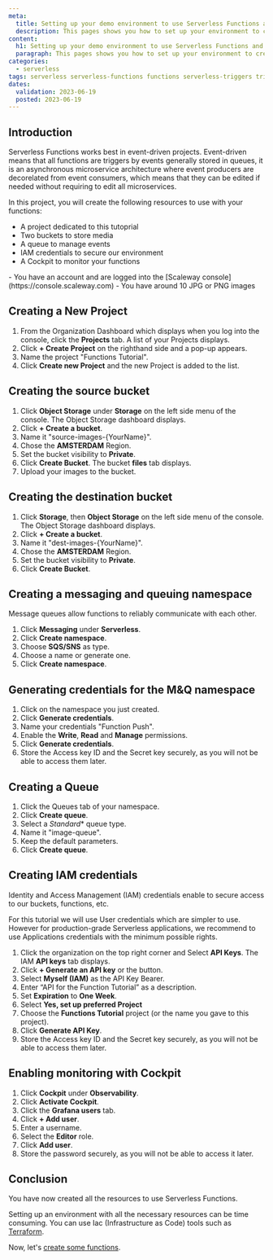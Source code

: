 ```yaml
---
meta:
  title: Setting up your demo environment to use Serverless Functions and Triggers
  description: This pages shows you how to set up your environment to create a demo using Serverless Functions and Triggers
content:
  h1: Setting up your demo environment to use Serverless Functions and Triggers
  paragraph: This pages shows you how to set up your environment to create a demo using Serverless Functions and Triggers
categories:
  - serverless
tags: serverless serverless-functions functions serverless-triggers triggers sqs-queue
dates:
  validation: 2023-06-19
  posted: 2023-06-19
---
```


## Introduction

Serverless Functions works best in event-driven projects. Event-driven means that all functions are triggers by events generally stored in queues, it is an asynchronous microservice architecture where event producers are decorelated from event consumers, which means that they can be edited if needed without requiring to edit all microservices.

In this project, you will create the following resources to use with your functions:

- A project dedicated to this tutoprial
- Two buckets to store media
- A queue to manage events
- IAM credentials to secure our environment
- A Cockpit to monitor your functions

<Macro id="iam-requirements" />
 
<Message type="requirement">
  - You have an account and are logged into the [Scaleway console](https://console.scaleway.com)
  - You have around 10 JPG or PNG images
</Message>

## Creating a New Project

1. From the Organization Dashboard which displays when you log into the console, click the **Projects** tab. A list of your Projects displays.
2. Click **+ Create Project** on the righthand side and a pop-up appears. 
3. Name the project "Functions Tutorial".
4. Click **Create new Project** and the new Project is added to the list. 

## Creating the source bucket

1. Click **Object Storage** under **Storage** on the left side menu of the console. The Object Storage dashboard displays.
3. Click **+ Create a bucket**.
4. Name it "source-images-{YourName}".
5. Chose the **AMSTERDAM** Region.
6. Set the bucket visibility to **Private**.
7. Click **Create Bucket**. The bucket **files** tab displays.
8. Upload your images to the bucket.

## Creating the destination bucket

1. Click **Storage**, then **Object Storage** on the left side menu of the console. The Object Storage dashboard displays.
2. Click **+ Create a bucket**.
3. Name it "dest-images-{YourName}".
4. Chose the **AMSTERDAM** Region.
5. Set the bucket visibility to **Private**.
6. Click **Create Bucket**.

## Creating a messaging and queuing namespace

Message queues allow functions to reliably communicate with each other.

1. Click **Messaging** under **Serverless**.
2. Click **Create namespace**.
3. Choose **SQS/SNS** as type.
4. Choose a name or generate one.
5. Click **Create namespace**.

## Generating credentials for the M&Q namespace

1. Click on the namespace you just created.
2. Click **Generate credentials**.
3. Name your credentials "Function Push".
4. Enable the **Write**, **Read** and **Manage** permissions.
5. Click **Generate credentials**.
6. Store the Access key ID and the Secret key securely, as you will not be able to access them later.

## Creating a Queue

1. Click the Queues tab of your namespace.
2. Click **Create queue**.
3. Select a *Standard** queue type.
4. Name it "image-queue". 
5. Keep the default parameters.
6. Click **Create queue**.

## Creating IAM credentials

Identity and Access Management (IAM) credentials enable to secure access to our buckets, functions, etc. 

<Message type="note">
    For this tutorial we will use User credentials which are simpler to use. However for production-grade Serverless applications, we recommend to use Applications credentials with the minimum possible rights.
</Message>

1. Click the organization on the top right corner and Select **API Keys**. The IAM **API keys** tab displays.
2. Click **+ Generate an API key** or the <Icon name="plus" /> button.
3. Select **Myself (IAM)** as the API Key Bearer.
4. Enter “API for the Function Tutorial” as a description.
5. Set **Expiration** to **One Week**.
6. Select **Yes, set up preferred Project**
7. Choose the **Functions Tutorial** project (or the name you gave to this project).
8. Click **Generate API Key**.
9. Store the Access key ID and the Secret key securely, as you will not be able to access them later.

## Enabling monitoring with Cockpit

1. Click **Cockpit** under **Observability**.
2. Click **Activate Cockpit**.
3. Click the **Grafana users** tab. 
4. Click **+ Add user**.
5. Enter a username.
6. Select the **Editor** role.
7. Click **Add user**.
8. Store the password securely, as you will not be able to access it later.

## Conclusion

You have now created all the resources to use Serverless Functions.

Setting up an environment with all the necessary resources can be time consuming. You can use Iac (Infrastructure as Code) tools such as [Terraform](/tutorials/manage-instances-with-terraform-and-functions/).

Now, let's [create some functions](tutorials/manage-instances-with-terraform-and-functions/).